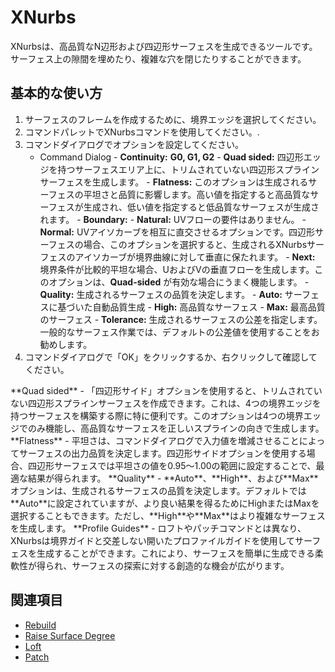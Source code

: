 

# XNurbs

<Reference shortcut="" command="XNurbs" button=""/>

XNurbsは、高品質なN辺形および四辺形サーフェスを生成できるツールです。サーフェス上の隙間を埋めたり、複雑な穴を閉じたりすることができます。

## 基本的な使い方

1. サーフェスのフレームを作成するために、境界エッジを選択してください。
2. コマンドパレットでXNurbsコマンドを使用してください。.
3. コマンドダイアログでオプションを設定してください。
    - <Kst>Command Dialog</Kst>
          - **Continuity:** **G0, G1, G2**
          - **Quad sided:** 四辺形エッジを持つサーフェスエリア上に、トリムされていない四辺形スプラインサーフェスを生成します。
          - **Flatness:** このオプションは生成されるサーフェスの平坦さと品質に影響します。高い値を指定すると高品質なサーフェスが生成され、低い値を指定すると低品質なサーフェスが生成されます。
          - **Boundary:** 
                - **Natural:** UVフローの要件はありません。
                - **Normal:** UVアイソカーブを相互に直交させるオプションです。四辺形サーフェスの場合、このオプションを選択すると、生成されるXNurbsサーフェスのアイソカーブが境界曲線に対して垂直に保たれます。
                - **Next:** 境界条件が比較的平坦な場合、UおよびVの垂直フローを生成します。このオプションは、**Quad-sided** が有効な場合にうまく機能します。
          - **Quality:** 生成されるサーフェスの品質を決定します。
                - **Auto:** サーフェスに基づいた自動品質生成
                - **High:** 高品質なサーフェス
                - **Max:** 最高品質のサーフェス
          - **Tolerance:** 生成されるサーフェスの公差を指定します。一般的なサーフェス作業では、デフォルトの公差値を使用することをお勧めします。
5. コマンドダイアログで「OK」をクリックするか、右クリックして確認してください。

<VideoPlayer fileName="xnurbs-0"/>

<Callout type="info" emoji="🗒️">
**Quad sided**
- 「四辺形サイド」オプションを使用すると、トリムされていない四辺形スプラインサーフェスを作成できます。これは、4つの境界エッジを持つサーフェスを構築する際に特に便利です。このオプションは4つの境界エッジでのみ機能し、高品質なサーフェスを正しいスプラインの向きで生成します。
<VideoPlayer fileName="xnurbs-2"/>
</Callout>

<Callout type="info" emoji="🗒️">
**Flatness**
- 平坦さは、コマンドダイアログで入力値を増減させることによってサーフェスの出力品質を決定します。四辺形サイドオプションを使用する場合、四辺形サーフェスでは平坦さの値を0.95〜1.00の範囲に設定することで、最適な結果が得られます。
<VideoPlayer fileName="xnurbs-3"/>
</Callout>

<Callout type="info" emoji="🗒️">
**Quality**
- **Auto**、**High**、および**Max**オプションは、生成されるサーフェスの品質を決定します。デフォルトでは**Auto**に設定されていますが、より良い結果を得るためにHighまたはMaxを選択することもできます。ただし、**High**や**Max**はより複雑なサーフェスを生成します。
<VideoPlayer fileName="xnurbs-4"/>
</Callout>

<Callout type="info" emoji="🗒️">
**Profile Guides** 
- ロフトやパッチコマンドとは異なり、XNurbsは境界ガイドと交差しない開いたプロファイルガイドを使用してサーフェスを生成することができます。これにより、サーフェスを簡単に生成できる柔軟性が得られ、サーフェスの探索に対する創造的な機会が広がります。
<VideoPlayer fileName="xnurbs-1"/>
</Callout> 

## 関連項目
- [Rebuild](rebuild)
- [Raise Surface Degree](raise-surface-degree)
- [Loft](loft)
- [Patch](patch)